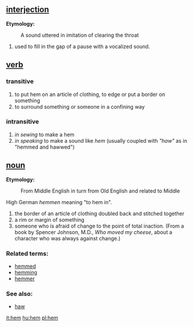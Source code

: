 == [[interjection]] ==
'''Etymology:'''
: A sound uttered in imitation of clearing the throat

# used to fill in the gap of a pause with a vocalized sound.

== [[verb]] ==

=== transitive ===
# to put hem on an article of clothing, to edge or put a border on something 
# to surround something or someone in a confining way

=== intransitive ===

# ''in sewing'' to make a hem
# ''in speaking'' to make a sound like ''hem'' (usually coupled with ''"haw"'' as in "hemmed and hawwed")

== [[noun]] ==

'''Etymology:''' 
:From Middle English in turn from Old English and related to Middle 
High German ''hemmen'' meaning "to hem in".

# the border of an article of clothing doubled back and stitched together
# a rim or margin of something
# someone who is afraid of change to the point of total inaction. (From a book by Spencer Johnson, M.D., ''Who moved my cheese'', about a character who was always against change.)


=== Related terms: ===
*[[hemmed]]
*[[hemming]]
*[[hemmer]] 

=== See also: ===
*[[haw]]

[[it:hem]]
[[hu:hem]]
[[pl:hem]]